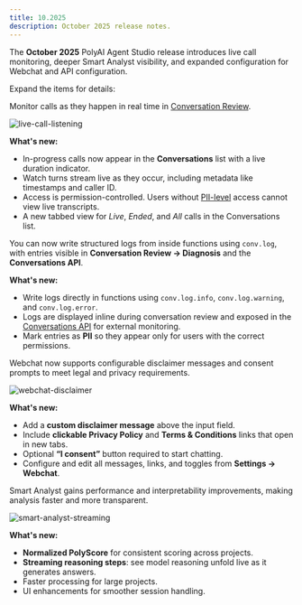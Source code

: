 ```yaml
---
title: 10.2025
description: October 2025 release notes.
---
```


The **October 2025** PolyAI Agent Studio release introduces live call monitoring, deeper Smart Analyst visibility, and expanded configuration for Webchat and API configuration.

Expand the items for details:

<AccordionGroup>

<Accordion title="Live call listening" icon="headphones" id="live-call-listening">

Monitor calls as they happen in real time in [Conversation Review](/analytics/conversations/introduction).

![live-call-listening](/images/release-notes/2510/live-listening.png)

**What's new:**
- In-progress calls now appear in the **Conversations** list with a live duration indicator.
- Watch turns stream live as they occur, including metadata like timestamps and caller ID.
- Access is permission-controlled. Users without [PII-level](/function/classes/conv-log#PII) access cannot view live transcripts.
- A new tabbed view for *Live*, *Ended*, and *All* calls in the Conversations list.

</Accordion>

<Accordion title="Function logging (conv.log)" icon="file-lines" id="function-logging-on-agent-studio">

You can now write structured logs from inside functions using `conv.log`, with entries visible in **Conversation Review → Diagnosis** and the **Conversations API**.

**What's new:**
- Write logs directly in functions using `conv.log.info`, `conv.log.warning`, and `conv.log.error`.
- Logs are displayed inline during conversation review and exposed in the [Conversations API](/api-reference/conversations) for external monitoring.
- Mark entries as **PII** so they appear only for users with the correct permissions.

</Accordion>

<Accordion title="Advanced Webchat customisation" icon="comments" id="advanced-webchat-customisation">

Webchat now supports configurable disclaimer messages and consent prompts to meet legal and privacy requirements.

![webchat-disclaimer](/images/release-notes/2510/webchat-config.png)

**What's new:**
- Add a **custom disclaimer message** above the input field.
- Include **clickable Privacy Policy** and **Terms & Conditions** links that open in new tabs.
- Optional **“I consent”** button required to start chatting.
- Configure and edit all messages, links, and toggles from **Settings → Webchat**.

</Accordion>

<Accordion title="Smart Analyst updates" icon="chart-line" id="smart-analyst-updates">

Smart Analyst gains performance and interpretability improvements, making analysis faster and more transparent.

![smart-analyst-streaming](/images/release-notes/2510/smart-analyst.png)

**What's new:**
- **Normalized PolyScore** for consistent scoring across projects.
- **Streaming reasoning steps**: see model reasoning unfold live as it generates answers.
- Faster processing for large projects.
- UI enhancements for smoother session handling.

</Accordion>

</AccordionGroup>